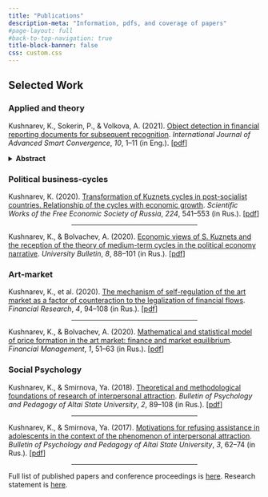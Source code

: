 ```yaml
---
title: "Publications"
description-meta: "Information, pdfs, and coverage of papers"
#page-layout: full
#back-to-top-navigation: true
title-block-banner: false
css: custom.css
---
```




## Selected Work

### Applied and theory

Kushnarev, K., Sokerin, P., & Volkova, A. (2021). [Object detection in financial reporting documents for subsequent recognition](https://koreascience.kr/article/JAKO202112362357473.pdf). *International Journal of Advanced Smart Convergence*, *10*, 1–11 (in Eng.). \[[pdf](https://www.semanticscholar.org/paper/Object-detection-in-financial-reporting-documents-Sokerin-Volkova/dbd88e498eb5b81f466e86f0bc46ad8554a0a277)\]

<details>
<summary><strong>Abstract</strong></summary>
Document page segmentation is an important step in building a quality optical character recognition module. The study examined already existing work on the topic of page segmentation and focused on the development of a segmentation model that has greater functional significance for application in an organisation, as well as broad capabilities for managing the quality of the model. The main problems of document segmentation were highlighted, which include a complex background of intersecting objects. As classes for detection, not only classic text, tables and figures were selected, but also additional types, such as signatures, logos and tables without borders (or with partially missing borders). This made it possible to pose a non-trivial task of detecting nonstandard document elements. The authors compared existing neural network architectures for object detection based on published research data. The most suitable architecture was RetinaNet. To ensure the possibility of quality control of the model, a method based on neural network modelling using the RetinaNet architecture is proposed. During the study, several models were built, the quality of which was assessed on the test sample using the mean average precision metric. The best result among the constructed algorithms was shown by a model that includes four neural networks: the focus of the first neural network is on detecting tables and tables without borders, the second – seals and signatures, the third – pictures and logos, and the fourth – text. As a result of the analysis, it was revealed that the approach based on four neural networks showed the best results in accordance with the objectives of the study on the test sample in the context of most classes of detection. The method proposed in the article can be used to recognise other objects. A promising direction in which the analysis can be continued is the segmentation of tables; the areas of the table that differ in function will act as classes: heading, cell with a name, cell with data, and empty cell. 
</details>

### Political business-cycles

Kushnarev, K. (2020). [Transformation of Kuznets cycles in post-socialist countries. Relationship of the cycles with economic growth](https://cyberleninka.ru/article/n/transformatsiya-tsiklov-kuznetsa-v-postsotsialisticheskih-stranah-svyaz-issleduemyh-tsiklov-s-ekonomicheskim-rostom). *Scientific Works of the Free Economic Society of Russia*, *224*, 541–553 (in Rus.). \[[pdf](https://www.dropbox.com/scl/fi/oal5v6v8y2gga16zb11w6/transformatsiya-tsiklov-kuznetsa-v-postsotsialisticheskih-stranah-svyaz-issleduemyh-tsiklov-s-ekonomicheskim-rostom.pdf?rlkey=njgpiddtty4wef67qngt9isgb&dl=0)\]

<center><hr style="width:50%"></center>

Kushnarev, K., & Bolvachev, A. (2020). [Economic views of S. Kuznets and the reception of the theory of medium-term cycles in the political economy narrative](https://cyberleninka.ru/article/n/ekonomicheskie-vzglyady-s-kuznetsa-i-retseptsiya-teorii-srednesrochnyh-tsiklov-v-politekonomicheskom-narrative). *University Bulletin*, *8*, 88–101 (in Rus.). \[[pdf](https://www.dropbox.com/scl/fi/rd17evhf1n0y9wks9s4ai/ekonomicheskie-vzglyady-s-kuznetsa-i-retseptsiya-teorii-srednesrochnyh-tsiklov-v-politekonomicheskom-narrative.pdf?rlkey=1z8irnz8jlwnd2nelw7o9lk8c&dl=0)\]

### Art-market

Kushnarev, K., et al. (2020). [The mechanism of self-regulation of the art market as a factor of counteraction to the legalization of financial flows](https://cyberleninka.ru/article/n/mehanizm-samoregulirovaniya-art-rynka-kak-faktor-protivodeystviya-legalizatsii-finansovyh-potokov). *Financial Research*, *4*, 94–108 (in Rus.). \[[pdf](https://www.dropbox.com/scl/fi/hqlzee77e73vztp8s0bol/mehanizm-samoregulirovaniya-art-rynka-kak-faktor-protivodeystviya-legalizatsii-finansovyh-potokov.pdf?rlkey=bmvk26ahvkr06m7fks1koozwu&dl=0)\]

<center><hr style="width:50%"></center>

Kushnarev, K., & Bolvachev, A. (2020). [Mathematical and statistical model of price formation in the art market: finance and market equilibrium](https://www.finance-man.ru/index.php/journal/article/view/264). *Financial Management*, *1*, 51–63 (in Rus.). \[[pdf](https://scholar.google.com/)\]

### Social Psychology

Kushnarev, K., & Smirnova, Ya. (2018). [Theoretical and methodological foundations of research of interpersonal attraction](http://bppasu.ru/article/view/4231). *Bulletin of Psychology and Pedagogy of Altai State University*, *2*, 89–108 (in Rus.). \[[pdf](https://www.dropbox.com/scl/fi/rrs055tl1teg5tiwe3t6p/4231-13963-1-10-20180627.pdf?rlkey=r2dffwxsmklfhet83nqsln6xo&dl=0)\]

<center><hr style="width:50%"></center>

Kushnarev, K., & Smirnova, Ya. (2017). [Motivations for refusing assistance in adolescents in the context of the phenomenon of interpersonal attraction](http://bppasu.ru/article/view/3290). *Bulletin of Psychology and Pedagogy of Altai State University*, *3*, 62–74 (in Rus.). \[[pdf](https://www.dropbox.com/scl/fi/ak9dz7tf81afxfk0qy9o1/3290-10404-1-10-20170930.pdf?rlkey=io30vic0foh50dy6186wtravg&dl=0)\]

<center><hr style="width:50%"></center>

Full list of published papers and conference proceedings is [here](https://scholar.google.com/citations?user=hNCef-4AAAAJ&hl=ru&oi=ao). Research statement is [here](https://kkushnarev.github.io/projects.html).
